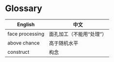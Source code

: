 
# Glossary {#glossary}

English | 中文
-- | --
face processing | 面孔加工（不能用“处理”）  
above chance | 高于随机水平  
construct | 构念

